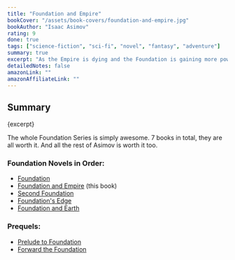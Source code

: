 ```yaml
---
title: "Foundation and Empire"
bookCover: "/assets/book-covers/foundation-and-empire.jpg"
bookAuthor: "Isaac Asimov"
rating: 9
done: true
tags: ["science-fiction", "sci-fi", "novel", "fantasy", "adventure"]
summary: true
excerpt: "As the Empire is dying and the Foundation is gaining more power, due to their advancement of understanding in science and Engineering, the two factions struggle over power and fight against each other. A new ruler in the Empire, seems to win that struggle in his favor, pushing the Foundation to the brink of extinction."
detailedNotes: false
amazonLink: ""
amazonAffiliateLink: ""
---
```


## Summary

<p>{excerpt}</p>

The whole Foundation Series is simply awesome. 7 books in total, they are all worth it. And all the rest of Asimov is worth it too.

### Foundation Novels in Order:

- [Foundation](/booknotes/foundation-1-foundation)
- [Foundation and Empire](/booknotes/foundation-2-foundation-and-empire) (this book)
- [Second Foundation](/booknotes/foundation-3-second-foundation)
- [Foundation's Edge](/booknotes/foundation-4-foundations-edge)
- [Foundation and Earth](/booknotes/foundation-5-foundation-and-earth)

### Prequels: 

- [Prelude to Foundation](/booknotes/foundation-6-prelude-to-foundation) 
- [Forward the Foundation](/booknotes/foundation-7-forward-the-foundation)